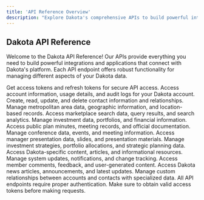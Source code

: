 ```yaml
---
title: 'API Reference Overview'
description: "Explore Dakota's comprehensive APIs to build powerful integrations and applications"
---
```


## Dakota API Reference

Welcome to the Dakota API Reference! Our APIs provide everything you need to build powerful integrations and applications that connect with Dakota's platform. Each API endpoint offers robust functionality for managing different aspects of your Dakota data.

<Columns cols={3}>

<Card title="Authentication API" icon="shield" href="/api-reference/endpoint/auth">
Get access tokens and refresh tokens for secure API access.
</Card>

<Card title="Accounts API" icon="users" href="/api-reference/endpoint/accounts">
Access account information, usage details, and audit logs for your Dakota account.
</Card>

<Card title="Contacts API" icon="user" href="/api-reference/endpoint/contacts">
Create, read, update, and delete contact information and relationships.
</Card>

<Card title="Metro Area API" icon="map" href="/api-reference/endpoint/metro-area">
Manage metropolitan area data, geographic information, and location-based records.
</Card>

<Card title="Marketplace Searches API" icon="magnifying-glass" href="/api-reference/endpoint/marketplace-searches">
Access marketplace search data, query results, and search analytics.
</Card>

<Card title="Investment API" icon="hand-holding-dollar" href="/api-reference/endpoint/investment">
Manage investment data, portfolios, and financial information.
</Card>

<Card title="Public Plan Minutes API" icon="file" href="/api-reference/endpoint/public-plan-minutes">
Access public plan minutes, meeting records, and official documentation.
</Card>

<Card title="Conference API" icon="calendar" href="/api-reference/endpoint/conference">
Manage conference data, events, and meeting information.
</Card>

<Card title="Manager Presentation API" icon="person-chalkboard" href="/api-reference/endpoint/manager-presentation">
Access manager presentation data, slides, and presentation materials.
</Card>

<Card title="Investment Strategy API" icon="bullseye" href="/api-reference/endpoint/investment-strategy">
Manage investment strategies, portfolio allocations, and strategic planning data.
</Card>

<Card title="Dakota Content API" icon="folder" href="/api-reference/endpoint/dakota-content">
Access Dakota-specific content, articles, and informational resources.
</Card>

<Card title="Updates API" icon="rotate" href="/api-reference/endpoint/updates">
Manage system updates, notifications, and change tracking.
</Card>

<Card title="Member Comments API" icon="comments" href="/api-reference/endpoint/member-comments">
Access member comments, feedback, and user-generated content.
</Card>

<Card title="Dakota News API" icon="newspaper" href="/api-reference/endpoint/dakota-news">
Access Dakota news articles, announcements, and latest updates.
</Card>

<Card title="Custom Account Contact Relation API" icon="link" href="/api-reference/endpoint/custom-account-contact-relation">
Manage custom relationships between accounts and contacts with specialized data.
</Card>

</Columns>

<Note>
All API endpoints require proper authentication. Make sure to obtain valid access tokens before making requests.
</Note>
